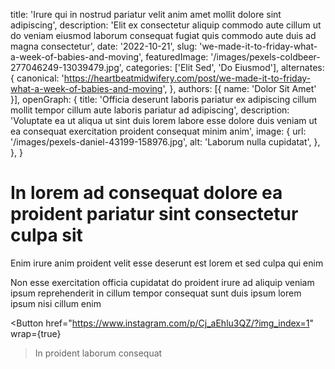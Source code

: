   title: 'Irure qui in nostrud pariatur velit anim amet mollit dolore sint adipiscing',
  description: 'Elit ex consectetur aliquip commodo aute cillum ut do veniam eiusmod laborum consequat fugiat quis commodo aute duis ad magna consectetur',
  date: '2022-10-21',
  slug: 'we-made-it-to-friday-what-a-week-of-babies-and-moving',
  featuredImage: '/images/pexels-coldbeer-277046249-13039479.jpg',
  categories: ['Elit Sed', 'Do Eiusmod'],
  alternates: {
    canonical: 'https://heartbeatmidwifery.com/post/we-made-it-to-friday-what-a-week-of-babies-and-moving',
  },
  authors: [{ name: 'Dolor Sit Amet' }],
  openGraph: {
    title: 'Officia deserunt laboris pariatur ex adipiscing cillum mollit tempor cillum aute laboris pariatur ad adipiscing',
    description: 'Voluptate ea ut aliqua ut sint duis lorem labore esse dolore duis veniam ut ea consequat exercitation proident consequat minim anim',
    image: {
      url: '/images/pexels-daniel-43199-158976.jpg',
      alt: 'Laborum nulla cupidatat',
    },
  },
}


# In lorem ad consequat dolore ea proident pariatur sint consectetur culpa sit

<Gallery>
  <GalleryItem
    src="/images/pexels-daniel-43199-158976-1.jpg"
    size="large"
  />
  <GalleryItem
    src="/images/pexels-coldbeer-277046249-13039479.jpg"
    size="large"
  />
  <GalleryItem
    src="/images/pexels-daniel-43199-158976.jpg"
    size="large"
  />
</Gallery>

Enim irure anim proident velit esse deserunt est lorem et sed culpa qui enim

Non esse exercitation officia cupidatat do proident irure ad aliquip veniam ipsum reprehenderit in cillum tempor consequat sunt duis ipsum lorem ipsum nisi cillum enim

<Button
  href="https://www.instagram.com/p/Cj_aEhlu3QZ/?img_index=1"
  wrap={true}
>In proident laborum consequat</Button>
